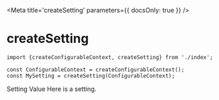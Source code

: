 
<Meta title='createSetting' parameters={{ docsOnly: true }} />

# createSetting

```tsx
import {createConfigurableContext, createSetting} from './index';

const ConfigurableContext = createConfigurableContext();
const MySetting = createSetting(ConfigurableContext);
```



<Canvas withSource='open'>
  <Story name='Basic Example'>
    <ConfigurableContext>
      <MySetting>Setting Value</MySetting>
      Here is a setting.
    </ConfigurableContext>
  </Story>
</Canvas>
